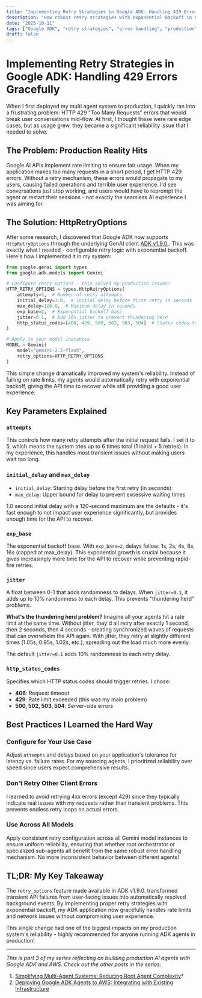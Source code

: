 ```yaml
---
title: "Implementing Retry Strategies in Google ADK: Handling 429 Errors Gracefully"
description: "How robust retry strategies with exponential backoff in Google ADK can handle rate limits and network failures automatically, improving production reliability."
date: "2025-10-11"
tags: ["Google ADK", "retry strategies", "error handling", "production", "reliability", "rate limit"]
draft: false
---
```


# Implementing Retry Strategies in Google ADK: Handling 429 Errors Gracefully

When I first deployed my multi agent system to production, I quickly ran into a frustrating problem: HTTP 429 "Too Many Requests" errors that would break user conversations mid-flow. At first, I thought these were rare edge cases, but as usage grew, they became a significant reliability issue that I needed to solve.

## The Problem: Production Reality Hits

Google AI APIs implement rate limiting to ensure fair usage. When my application makes too many requests in a short period, I get HTTP 429 errors. Without a retry mechanism, these errors would propagate to my users, causing failed operations and terrible user experience. I'd see conversations just stop working, and users would have to reprompt the agent or restart their sessions - not exactly the seamless AI experience I was aiming for.

## The Solution: HttpRetryOptions

After some research, I discovered that Google ADK now supports `HttpRetryOptions` through the underlying GenAI client [ADK v1.9.0.](https://github.com/google/adk-python/releases/tag/v.1.9.0). This was exactly what I needed - configurable retry logic with exponential backoff. Here's how I implemented it in my system:

```python
from google.genai import types
from google.adk.models import Gemini

# Configure retry options - this solved my production issues!
HTTP_RETRY_OPTIONS = types.HttpRetryOptions(
    attempts=5,  # Number of retry attempts
    initial_delay=1.0,  # Initial delay before first retry in seconds
    max_delay=120.0,  # Maximum delay in seconds
    exp_base=2,  # Exponential backoff base
    jitter=0.1,  # Add 10% jitter to prevent thundering herd
    http_status_codes=[408, 429, 500, 502, 503, 504]  # Status codes to retry
)

# Apply to your model instances
MODEL = Gemini(
    model="gemini-2.5-flash",
    retry_options=HTTP_RETRY_OPTIONS
)
```

This simple change dramatically improved my system's reliability. Instead of failing on rate limits, my agents would automatically retry with exponential backoff, giving the API time to recover while still providing a good user experience.

## Key Parameters Explained

### `attempts`
This controls how many retry attempts after the initial request fails. I set it to 5, which means the system tries up to 6 times total (1 initial + 5 retries). In my experience, this handles most transient issues without making users wait too long.

### `initial_delay` and `max_delay`
- `initial_delay`: Starting delay before the first retry (in seconds)
- `max_delay`: Upper bound for delay to prevent excessive waiting times

1.0 second initial delay with a 120-second maximum are the defaults - it's fast enough to not impact user experience significantly, but provides enough time for the API to recover.

### `exp_base`
The exponential backoff base. With `exp_base=2`, delays follow: 1s, 2s, 4s, 8s, 16s (capped at max_delay). This exponential growth is crucial because it gives increasingly more time for the API to recover while preventing rapid-fire retries.

### `jitter`
A float between 0-1 that adds randomness to delays. When `jitter=0.1`, it adds up to 10% randomness to each delay. This prevents "thundering herd" problems.

**What's the thundering herd problem?** Imagine all your agents hit a rate limit at the same time. Without jitter, they'd all retry after exactly 1 second, then 2 seconds, then 4 seconds - creating synchronized waves of requests that can overwhelm the API again. With jitter, they retry at slightly different times (1.05s, 0.95s, 1.02s, etc.), spreading out the load much more evenly.

The default `jitter=0.1` adds 10% randomness to each retry delay.

### `http_status_codes`
Specifies which HTTP status codes should trigger retries. I chose:
- **408**: Request timeout
- **429**: Rate limit exceeded (this was my main problem)
- **500, 502, 503, 504**: Server-side errors

## Best Practices I Learned the Hard Way

### Configure for Your Use Case
Adjust `attempts` and delays based on your application's tolerance for latency vs. failure rates. For my sourcing agents, I prioritized reliability over speed since users expect comprehensive results.

### Don't Retry Other Client Errors
I learned to avoid retrying 4xx errors (except 429) since they typically indicate real issues with my requests rather than transient problems. This prevents endless retry loops on actual errors.

### Use Across All Models
Apply consistent retry configuration across all Gemini model instances to ensure uniform reliability, ensuring that whether root orchestrator or specialized sub-agents all benefit from the same robust error handling mechanism. No more inconsistent behavior between different agents!


## TL;DR: My Key Takeaway

The `retry_options` feature made available in ADK v1.9.0. transformed transient API failures from user-facing issues into automatically resolved background events. By implementing proper retry strategies with exponential backoff, my ADK application now gracefully handles rate limits and network issues without compromising user experience.

This single change had one of the biggest impacts on my production system's reliability - highly recommended for anyone running ADK agents in production!

---

*This is part 3 of my series reflecting on building production AI agents with Google ADK and AWS. Check out the other posts in the series:*

1. [Simplifying Multi-Agent Systems: Reducing Root Agent Complexity](./simplifying-multi-agent-systems)*
2. [Deploying Google ADK Agents to AWS: Integrating with Existing Infrastructure](./deploy-adk-aws)